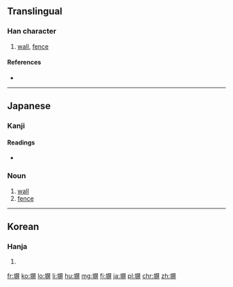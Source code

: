 ==Translingual==

===Han character===
{{Han char|rn=32|rad=土|as=09|sn=12|four=|canj=GSTT|ids=⿰土屏}}

# [[wall]], [[fence]]

====References====
* {{Han ref|kx=0234.271|dkj=05316|dj=0472.230|hdz=10469.011|uh=5840|ud=22592}}

----

==Japanese==

===Kanji===
{{ja-kanji|grade=c|rs=土09}}

====Readings====
* {{ja-readings|kanyoon=[[へい]] (hei)|kun=[[かき]] (kaki)}}

{{ja-kanjitab|へい|yomi=kanyoon}}

===Noun===
{{ja-noun|へい}}

# [[wall]]
# [[fence]]

----

==Korean==

===Hanja===
{{ko-hanja|hangeul=병|rv=byeong|mr=pyŏng}}

# {{defn|lang=ko|sort=土09}}

[[fr:塀]]
[[ko:塀]]
[[lo:塀]]
[[li:塀]]
[[hu:塀]]
[[mg:塀]]
[[fj:塀]]
[[ja:塀]]
[[pl:塀]]
[[chr:塀]]
[[zh:塀]]
